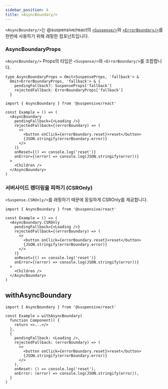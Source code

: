 ```yaml
---
sidebar_position: 4
title: <AsyncBoundary/>
---
```


`<AsyncBoundary/>`는 @suspensive/react의 [`<Suspense/>`](./Suspense.i18n)와 [`<ErrorBoundary/>`](./ErrorBoundary.i18n)를 한번에 사용하기 위해 래핑한 컴포넌트입니다.

### AsyncBoundaryProps

`<AsyncBoundary/>` Props의 타입은 `<Suspense/>`와 `<ErrorBoundary/>`를 조합합니다.

```tsx
type AsyncBoundaryProps = Omit<SuspenseProps, 'fallback'> &
  Omit<ErrorBoundaryProps, 'fallback'> & {
    pendingFallback?: SuspenseProps['fallback']
    rejectedFallback: ErrorBoundaryProps['fallback']
  }
```

```tsx
import { AsyncBoundary } from '@suspensive/react'

const Example = () => (
  <AsyncBoundary
    pendingFallback={<Loading />}
    rejectedFallback={(errorBoundary) => (
      <>
        <button onClick={errorBoundary.reset}>reset</button>
        {JSON.stringify(errorBoundary.error)}
      </>
    )}
    onReset={() => console.log('reset')}
    onError={(error) => console.log(JSON.stringify(error))}
  >
    <Children />
  </AsyncBoundary>
)
```

### 서버사이드 렌더링을 피하기 (CSROnly)

`<Suspense.CSROnly/>`를 래핑하기 때문에 동일하게 CSROnly를 제공합니다.

```tsx
import { AsyncBoundary } from '@suspensive/react'

const Example = () => (
  <AsyncBoundary.CSROnly
    pendingFallback={<Loading />}
    rejectedFallback={(errorBoundary) => (
      <>
        <button onClick={errorBoundary.reset}>reset</button>
        {JSON.stringify(errorBoundary.error)}
      </>
    )}
    onReset={() => console.log('reset')}
    onError={(error) => console.log(JSON.stringify(error))}
  >
    <Children />
  </AsyncBoundary>
)
```

## withAsyncBoundary

```tsx
import { AsyncBoundary } from '@suspensive/react'

const Example = withAsyncBoundary(
  function Component() {
    return <>...</>
  },
  {
    pendingFallback: <Loading />,
    rejectedFallback: (errorBoundary) => (
      <>
        <button onClick={errorBoundary.reset}>reset</button>
        {JSON.stringify(errorBoundary.error)}
      </>
    ),
    onReset: () => console.log('reset'),
    onError: (error) => console.log(JSON.stringify(error)),
  }
)
```
